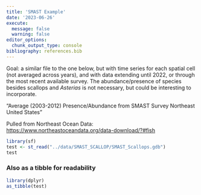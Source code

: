 ```yaml
---
title: 'SMAST Example'
date: '2023-06-26'
execute: 
  message: false
  warning: false
editor_options: 
  chunk_output_type: console
bibliography: references.bib
---
```


Goal: a similar file to the one below, but with time series for each spatial cell (not averaged across years), and with data extending until 2022, or through the most recent available survey. The abundance/presence of species besides scallops and *Asterias* is not necessary, but could be interesting to incorporate.

"Average (2003-2012) Presence/Abundance from SMAST Survey Northeast United States"

Pulled from Northeast Ocean Data: <https://www.northeastoceandata.org/data-download/?#fish>

```r
library(sf)
test <- st_read("../data/SMAST_SCALLOP/SMAST_Scallops.gdb")
test
```

### Also as a tibble for readability

```r
library(dplyr)
as_tibble(test)
```
